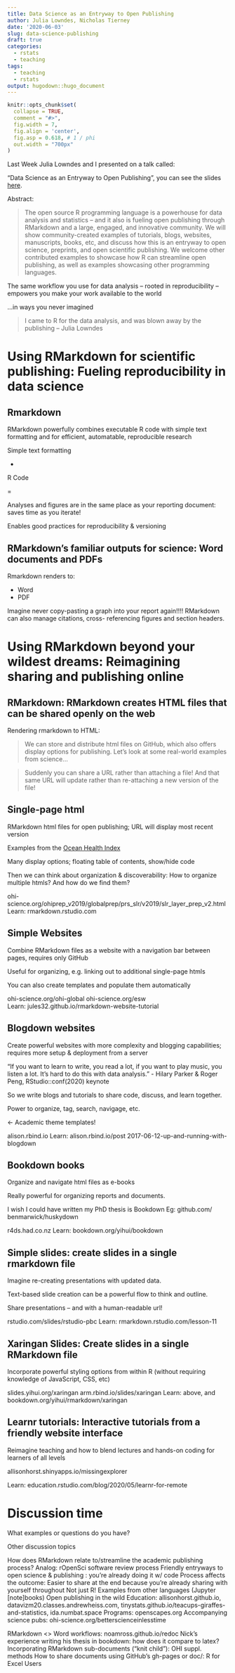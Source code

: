 ```yaml
---
title: Data Science as an Entryway to Open Publishing
author: Julia Lowndes, Nicholas Tierney
date: '2020-06-03'
slug: data-science-publishing
draft: true
categories:
  - rstats
  - teaching
tags:
  - teaching
  - rstats
output: hugodown::hugo_document
---
```


```r
knitr::opts_chunk$set(
  collapse = TRUE, 
  comment = "#>", 
  fig.width = 7, 
  fig.align = 'center',
  fig.asp = 0.618, # 1 / phi
  out.width = "700px"
)
```

Last Week Julia Lowndes and I presented on a talk called:

"Data Science as an Entryway to Open Publishing", you can see the slides [here](https://zenodo.org/record/3873698#.XtbQo8Z7nOQ).

Abstract:

> The open source R programming language is a powerhouse for data analysis and statistics -- and it also is fueling open publishing through RMarkdown and a large, engaged, and innovative community. We will show community-created examples of tutorials, blogs, websites, manuscripts, books, etc, and discuss how this is an entryway to open science, preprints, and open scientific publishing. We welcome other contributed examples to showcase how R can streamline open publishing, as well as examples showcasing other programming languages.

The same workflow you use for data analysis -- rooted in reproducibility -- empowers you make your work available to the world

...in ways you never imagined

> I came to R for the data analysis, and was blown away by the publishing -- Julia Lowndes

# Using RMarkdown for scientific publishing: Fueling reproducibility in data science

## Rmarkdown

RMarkdown powerfully combines executable R code with simple text formatting and for efficient, automatable, reproducible research

Simple text formatting

-   

R Code

=

Analyses and figures are in the same place as your reporting document: saves time as you iterate!

Enables good practices for reproducibility & versioning

## RMarkdown's familiar outputs for science: Word documents and PDFs

Rmarkdown renders to:

-   Word
-   PDF

Imagine never copy-pasting a graph into your report again!!!! RMarkdown can also manage citations, cross- referencing figures and section headers.

# Using RMarkdown beyond your wildest dreams: Reimagining sharing and publishing online

## RMarkdown: RMarkdown creates HTML files that can be shared openly on the web

Rendering rmarkdown to HTML:

> We can store and distribute html files on GitHub, which also offers display options for publishing. Let's look at some real-world examples from science...

> Suddenly you can share a URL rather than attaching a file! And that same URL will update rather than re-attaching a new version of the file!

## Single-page html

RMarkdown html files for open publishing; URL will display most recent version

Examples from the [Ocean Health Index](https://ohi-science.org/)

Many display options; floating table of contents, show/hide code

Then we can think about organization & discoverability: How to organize multiple htmls? And how do we find them?

ohi-science.org/ohiprep\_v2019/globalprep/prs\_slr/v2019/slr\_layer\_prep\_v2.html Learn: rmarkdown.rstudio.com

## Simple Websites

Combine RMarkdown files as a website with a navigation bar between pages, requires only GitHub

Useful for organizing, e.g. linking out to additional single-page htmls

You can also create templates and populate them automatically

ohi-science.org/ohi-global ohi-science.org/esw\
Learn: jules32.github.io/rmarkdown-website-tutorial

## Blogdown websites

Create powerful websites with more complexity and blogging capabilities; requires more setup & deployment from a server

"If you want to learn to write, you read a lot, if you want to play music, you listen a lot. It's hard to do this with data analysis." - Hilary Parker & Roger Peng, RStudio::conf(2020) keynote

So we write blogs and tutorials to share code, discuss, and learn together.

Power to organize, tag, search, navigage, etc.

← Academic theme templates!

alison.rbind.io Learn: alison.rbind.io/post 2017-06-12-up-and-running-with-blogdown

## Bookdown books

Organize and navigate html files as e-books

Really powerful for organizing reports and documents.

I wish I could have written my PhD thesis is Bookdown Eg: github.com/ benmarwick/huskydown

r4ds.had.co.nz Learn: bookdown.org/yihui/bookdown

## Simple slides: create slides in a single rmarkdown file

Imagine re-creating presentations with updated data.

Text-based slide creation can be a powerful flow to think and outline.

Share presentations -- and with a human-readable url!

rstudio.com/slides/rstudio-pbc Learn: rmarkdown.rstudio.com/lesson-11

## Xaringan Slides: Create slides in a single RMarkdown file

Incorporate powerful styling options from within R (without requiring knowledge of JavaScript, CSS, etc)

slides.yihui.org/xaringan arm.rbind.io/slides/xaringan Learn: above, and bookdown.org/yihui/rmarkdown/xaringan

## Learnr tutorials: Interactive tutorials from a friendly website interface

Reimagine teaching and how to blend lectures and hands-on coding for learners of all levels

allisonhorst.shinyapps.io/missingexplorer

Learn: education.rstudio.com/blog/2020/05/learnr-for-remote

# Discussion time

What examples or questions do you have?

Other discussion topics

How does RMarkdown relate to/streamline the academic publishing process? Analog: rOpenSci software review process Friendly entryways to open science & publishing : you're already doing it w/ code Process affects the outcome: Easier to share at the end because you're already sharing with yourself throughout Not just R! Examples from other languages (Jupyter [note]books) Open publishing in the wild Education: allisonhorst.github.io, datavizm20.classes.andrewheiss.com, tinystats.github.io/teacups-giraffes-and-statistics, ida.numbat.space Programs: openscapes.org Accompanying science pubs: ohi-science.org/betterscienceinlesstime

RMarkdown \<\> Word workflows: noamross.github.io/redoc Nick's experience writing his thesis in bookdown: how does it compare to latex? Incorporating RMarkdown sub-documents ("knit child"): OHI suppl. methods How to share documents using GitHub's gh-pages or doc/: R for Excel Users
